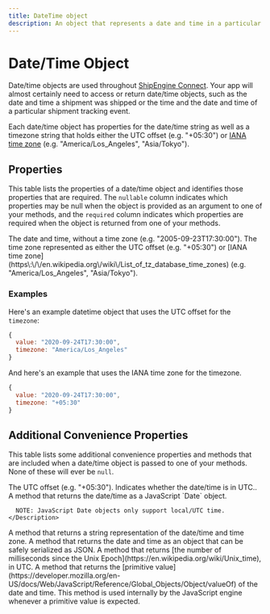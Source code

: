 ```yaml
---
title: DateTime object
description: An object that represents a date and time in a particular time zone.
---
```


Date/Time Object
===============================================
Date/time objects are used throughout [ShipEngine Connect](../index.mdx). Your app will almost certainly need to
access or return date/time objects, such as the date and time a shipment was shipped or the time and the date and time of a particular shipment tracking event.

Each date/time object has properties for the date/time string as well as a timezone string that holds either the UTC offset (e.g. "+05:30")
 or [IANA time zone](https://en.wikipedia.org/wiki/List_of_tz_database_time_zones) (e.g. "America/Los_Angeles", "Asia/Tokyo").



Properties
-----------------------------------------------
This table lists the properties of a date/time object and identifies those properties that are required. The `nullable`
column indicates which properties may be null when the object is provided as an argument to one of your methods, and the `required`
column indicates which properties are required when the object is returned from one of your methods.


<Reference>

  <Field name="value" type="string" required={true} nullable={false}>
    <Description>
      The date and time, without a time zone (e.g. "2005-09-23T17:30:00").
    </Description>
  </Field>

  <Field name="timeZone" type="string" required={true} >
    <Description>
      The time zone represented as either the UTC offset (e.g. "+05:30") or [IANA time zone](https\:\/\/en.wikipedia.org\/wiki\/List_of_tz_database_time_zones) (e.g. "America/Los_Angeles", "Asia/Tokyo").
    </Description>
  </Field>

</Reference>

### Examples

Here's an example datetime object that uses the UTC offset for the `timezone`:

```javascript
{
  value: "2020-09-24T17:30:00",
  timezone: "America/Los_Angeles"
}
```

And here's an example that uses the IANA time zone for the timezone.

```javascript
{
  value: "2020-09-24T17:30:00",
  timezone: "+05:30"
}
```


Additional Convenience Properties
-------------------------------------------------------------
This table lists some additional convenience properties and methods that are included when a date/time object is
passed to one of your methods. None of these will ever be `null`.

<Reference>
  <Field name="offset" type="string" >
    <Description>
      The UTC offset (e.g. "+05:30").
    </Description>
  </Field>

  <Field name="isUTC" type="boolean" >
    <Description>
      Indicates whether the date/time is in UTC..
    </Description>
  </Field>

  <Field name="toDate()" type="method" >
    <Description>
      A method that returns the date/time as a JavaScript `Date` object.

      NOTE: JavaScript Date objects only support local/UTC time.
    </Description>
  </Field>

  <Field name="toString()" type="method">
    <Description>
      A method that returns a string representation of the date/time and time zone.
      </Description>
  </Field>

  <Field name="toJSON()" type="method">
    <Description>
      A method that returns the date and time as an object that can be safely serialized as JSON.
    </Description>
  </Field>

  <Field name="getTime()" type="method">
      <Description>
        A method that returns [the number of milliseconds since the Unix Epoch](https://en.wikipedia.org/wiki/Unix_time), in UTC.
      </Description>
    </Field>


  <Field name="valueOf()" type="method">
    <Description>
      A method that returns the [primitive value](https://developer.mozilla.org/en-US/docs/Web/JavaScript/Reference/Global_Objects/Object/valueOf)
      of the date and time. This method is used internally by the JavaScript engine whenever a primitive value is expected.
    </Description>
  </Field>
</Reference>





